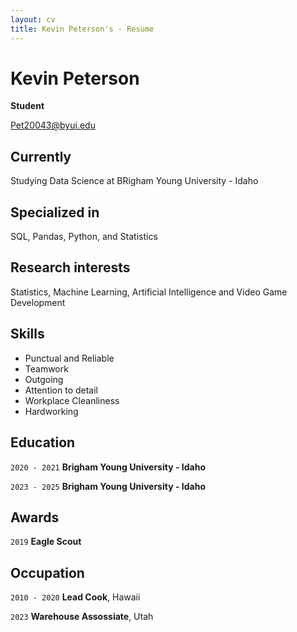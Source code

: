 ```yaml
---
layout: cv
title: Kevin Peterson's - Resume 
---
```

# Kevin Peterson
**Student**

<div id="webaddress">
<a href="Pet20043@byui.edu">Pet20043@byui.edu</a>
</div>


## Currently

Studying Data Science at BRigham Young University - Idaho

## Specialized in

SQL, Pandas, Python, and Statistics


## Research interests

Statistics, Machine Learning, Artificial Intelligence and Video Game Development

## Skills

- Punctual and Reliable 
- Teamwork 
- Outgoing 
- Attention to detail   
- Workplace Cleanliness
- Hardworking 


## Education

`2020 - 2021`
__Brigham Young University - Idaho__

`2023 - 2025`
__Brigham Young University - Idaho__


## Awards

`2019`
__Eagle Scout__


## Occupation

`2010 - 2020`
__Lead Cook__, Hawaii

`2023`
__Warehouse Assossiate__, Utah 


<!-- ### Footer

Last updated: May 2013 -->